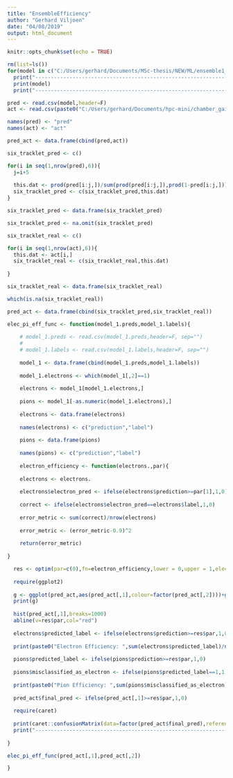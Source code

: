 ---
title: "EnsembleEfficiency"
author: "Gerhard Viljoen"
date: "04/08/2019"
output: html_document
---

```{r setup, include=FALSE}
knitr::opts_chunk$set(echo = TRUE)
```

```{r}
rm(list=ls())
for(model in c("C:/Users/gerhard/Documents/MSc-thesis/NEW/ML/ensemble1_out.csv","C:/Users/gerhard/Documents/MSc-thesis/NEW/ML/ensemble2_out.csv")){
  print("--------------------------------------------------------------------------------------------------")
  print(model)
  print("--------------------------------------------------------------------------------------------------")

pred <- read.csv(model,header=F)
act <- read.csv(paste0("C:/Users/gerhard/Documents/hpc-mini/chamber_gain_corrected/model24_y_test.csv"),header=F)

names(pred) <- "pred"
names(act) <- "act"

pred_act <- data.frame(cbind(pred,act))

six_tracklet_pred <- c()

for(i in seq(1,nrow(pred),6)){
  j=i+5
  
  this.dat <- prod(pred[i:j,])/sum(prod(pred[i:j,]),prod(1-pred[i:j,]))
  six_tracklet_pred <- c(six_tracklet_pred,this.dat)
}

six_tracklet_pred <- data.frame(six_tracklet_pred)

six_tracklet_pred <- na.omit(six_tracklet_pred)

six_tracklet_real <- c()

for(i in seq(1,nrow(act),6)){
  this.dat <- act[i,]
  six_tracklet_real <- c(six_tracklet_real,this.dat)
  
}

six_tracklet_real <- data.frame(six_tracklet_real)

which(is.na(six_tracklet_real))

pred_act <- data.frame(cbind(six_tracklet_pred,six_tracklet_real))

elec_pi_eff_func <- function(model_1.preds,model_1.labels){
  
    # model_1.preds <- read.csv(model_1.preds,header=F, sep="")
    # 
    # model_1.labels <- read.csv(model_1.labels,header=F, sep="")
    
    model_1 <- data.frame(cbind(model_1.preds,model_1.labels))
    
    model_1.electrons <- which(model_1[,2]==1)
    
    electrons <- model_1[model_1.electrons,]
    
    pions <- model_1[-as.numeric(model_1.electrons),]
    
    electrons <- data.frame(electrons)
    
    names(electrons) <- c("prediction","label")
    
    pions <- data.frame(pions)
    
    names(pions) <- c("prediction","label")
    
    electron_efficiency <- function(electrons.,par){
  
    electrons <- electrons.
    
    electrons$electron_pred <- ifelse(electrons$prediction>=par[1],1,0)
    
    correct <- ifelse(electrons$electron_pred==electrons$label,1,0)
    
    error_metric <- sum(correct)/nrow(electrons)
    
    error_metric <- (error_metric-0.9)^2
    
    return(error_metric)
  
}

  res <- optim(par=c(0),fn=electron_efficiency,lower = 0,upper = 1,electrons.=electrons,method="Brent")
  
  require(ggplot2)
  
  g <- ggplot(pred_act,aes(pred_act[,1],colour=factor(pred_act[,2])))+geom_histogram(bins = 1000)+facet_wrap(factor(pred_act[,2]))
  print(g)
  
  hist(pred_act[,1],breaks=1000)
  abline(v=res$par,col="red")
  
  electrons$predicted_label <- ifelse(electrons$prediction>=res$par,1,0)
  
  print(paste0("Electron Efficiency: ",sum(electrons$predicted_label)/nrow(electrons)))
  
  pions$predicted_label <- ifelse(pions$prediction>=res$par,1,0)
  
  pions$misclassified_as_electron <- ifelse(pions$predicted_label==1,1,0)
  
  print(paste0("Pion Efficiency: ",sum(pions$misclassified_as_electron)/nrow(pions)))
  
  pred_act$final_pred <- ifelse(pred_act[,1]>=res$par,1,0)
  
  require(caret)
  
  print(caret::confusionMatrix(data=factor(pred_act$final_pred),reference = factor(pred_act[,2])))
  print("--------------------------------------------------------------------------------------------------")
  
}

elec_pi_eff_func(pred_act[,1],pred_act[,2])

}
```


